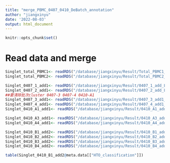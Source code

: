 ```yaml
---
title: "merge_PBMC_0407_0410_DeBatch_annotation"
author: "jiangxinyu"
date: '2022-08-03'
output: html_document
---
```


```r
knitr::opts_chunk$set()
```

# Read data and merge
```r
Singlet_total_PBMC1<- readRDS("/database/jiangxinyu/Result/Total_PBMC1_QC_outs/Singlet_Coassay_total_PBMC1.rds")
Singlet_total_PBMC2<- readRDS("/database/jiangxinyu/Result/Total_PBMC2_QC_outs/Singlet_Coassay_total_PBMC2.rds")

Singlet_0407_1_add1<- readRDS("/database/jiangxinyu/Result/0407_1_add_L002_QC_outs/Singlet_Coassay_0407_1_add_L002.rds")
Singlet_0407_2_add1<- readRDS("/database/jiangxinyu/Result/0407_2_add_L002_QC_outs/Singlet_Coassay_0407_2_add_L002.rds")
##要清除批次cluster 0407-3 0407-4 0410-A1
Singlet_0407_3_add1<- readRDS("/database/jiangxinyu/Result/0407_3_add1_QC_outs/Singlet_Coassay_0407_3_add1.rds")
Singlet_0407_4_add1<- readRDS("/database/jiangxinyu/Result/0407_4_add1_QC_outs/Singlet_Coassay_0407_4_add1.rds")
Singlet_0410_A1_add1<- readRDS("/database/jiangxinyu/Result/0410_A1_add1_QC_outs/Singlet_Coassay_0410_A1_add1.rds")

Singlet_0410_A3_add1<- readRDS("/database/jiangxinyu/Result/0410_A3_add_L002_QC_outs/Singlet_Coassay_0410_A3_add_L002.rds")
Singlet_0410_A4_add1<- readRDS("/database/jiangxinyu/Result/0410_A4_add_L002_QC_outs/Singlet_Coassay_0410_A4_add_L002.rds")

Singlet_0410_B1_add2<- readRDS("/database/jiangxinyu/Result/0410_B1_add2_QC_outs/Singlet_Coassay_0410_B1_add2.rds")
Singlet_0410_B2_add2<- readRDS("/database/jiangxinyu/Result/0410_B2_add2_QC_outs/Singlet_Coassay_0410_B2_add2.rds")
Singlet_0410_B3_add2<- readRDS("/database/jiangxinyu/Result/0410_B3_add2_QC_outs/Singlet_Coassay_0410_B3_add2.rds")
Singlet_0410_B4_add2<- readRDS("/database/jiangxinyu/Result/0410_B4_add2_QC_outs/Singlet_Coassay_0410_B4_add2.rds")

```

```r
table(Singlet_0410_B1_add2@meta.data[["HTO_classification"]])
```



